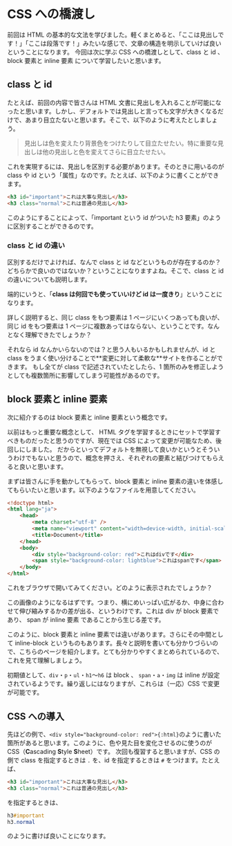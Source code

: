 
# CSS への橋渡し

前回は HTML の基本的な文法を学びました。軽くまとめると、「ここは見出しです！」「ここは段落です！」みたいな感じで、文章の構造を明示していけば良いということになります。
今回は次に学ぶ CSS への橋渡しとして、class と id 、block 要素と inline 要素 について学習したいと思います。

## class と id

たとえば、前回の内容で皆さんは HTML 文書に見出しを入れることが可能になったと思います。しかし、デフォルトでは見出しと言っても文字が大きくなるだけで、あまり目立たないと思います。そこで、以下のように考えたとしましょう。

> 見出しは色を変えたり背景色をつけたりして目立たせたい。特に重要な見出しは他の見出しと色を変えてさらに目立たせたい。

これを実現するには、見出しを区別する必要があります。そのときに用いるのが class や id という「属性」なのです。たとえば、以下のように書くことができます。

```html
<h3 id="important">これは大事な見出し</h3>
<h3 class="normal">これは普通の見出し</h3>
```

このようにすることによって、「important という id がついた h3 要素」のように区別することができるのです。

### class と id の違い

区別するだけでよければ、なんで class と id などというものが存在するのか？どちらかで良いのではないか？ということになりますよね。そこで、class と id の違いについても説明します。

端的にいうと、「**class は何回でも使っていいけど id は一度きり**」ということになります。

詳しく説明すると、同じ class をもつ要素は 1 ページにいくつあっても良いが、同じ id をもつ要素は 1 ページに複数あってはならない、ということです。なんとなく理解できたでしょうか？

<Callout>
    それなら id なんかいらないのでは？と思う人もいるかもしれませんが、id と
    class
    をうまく使い分けることで**変更に対して柔軟な**サイトを作ることができます。
    もし全てが class で記述されていたとしたら、1
    箇所のみを修正しようとしても複数箇所に影響してしまう可能性があるのです。
</Callout>

## block 要素と inline 要素

次に紹介するのは block 要素と inline 要素という概念です。

<Callout type="info">
以前はもっと重要な概念として、 HTML タグを学習するときにセットで学習すべきものだったと思うのですが、現在では CSS によって変更が可能なため、後回しにしました。
だからといってデフォルトを無視して良いかというとそういうわけでもないと思うので、概念を押さえ、それぞれの要素と結びつけてもらえると良いと思います。

</Callout>

まずは皆さんに手を動かしてもらって、block 要素と inline 要素の違いを体感してもらいたいと思います。以下のようなファイルを用意してください。

```html filename="index.html"
<!doctype html>
<html lang="ja">
    <head>
        <meta charset="utf-8" />
        <meta name="viewport" content="width=device-width, initial-scale=1.0" />
        <title>Document</title>
    </head>
    <body>
        <div style="background-color: red">これはdivです</div>
        <span style="background-color: lightblue">これはspanです</span>
    </body>
</html>
```

これをブラウザで開いてみてください。どのように表示されたでしょうか？

この画像のようになるはずです。つまり、横にめいっぱい広がるか、中身に合わせて伸び縮みするかの差が出る、というわけです。これは div が block 要素であり、 span が inline 要素 であることから生じる差です。

このように、block 要素と inline 要素では違いがあります。さらにその中間として inline-block というものもあります。長々と説明を書いても分かりづらいので、こちらのページを紹介します。とても分かりやすくまとめられているので、これを見て理解しましょう。

初期値として、`div`・`p`・`ul`・`h1`〜`h6` は block 、 `span`・`a`・`img` は inline が設定されているようです。繰り返しにはなりますが、これらは（一応）CSS で変更が可能です。

## CSS への導入

先ほどの例で、`<div style="background-color: red">{:html}`のように書いた箇所があると思います。このように、色や見た目を変化させるのに使うのが CSS（**C**ascading **S**tyle **S**heet）です。
次回も復習すると思いますが、CSS の側で class を指定するときは `.` を、id を指定するときは `#` をつけます。たとえば、

```html
<h3 id="important">これは大事な見出し</h3>
<h3 class="normal">これは普通の見出し</h3>
```

を指定するときは、

```css
h3#important
h3.normal
```

のように書けば良いことになります。
